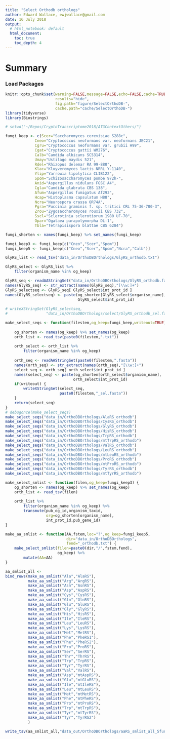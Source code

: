 ```yaml
---
title: "Select Orthodb orthologs"
author: Edward Wallace, ewjwallace@gmail.com
date: 16 July 2018
output:
  # html_notebook: default
  html_document:
    toc: true
    toc_depth: 4
---
```


# Summary

### Load Packages

```r
knitr::opts_chunk$set(warning=FALSE,message=FALSE,echo=FALSE,cache=TRUE,
                      results="hide",
                      fig.path="figure/SelectOrthoDB-",
                      cache.path="cache/SelectOrthoDB-")
library(tidyverse)
library(Biostrings)

# setwd("~/Repos/CryptoTranscriptome2018/ATGContextOthers/")
```

```r
fungi_keep <- c(Scer="Saccharomyces cerevisiae S288c",
             Cneo="Cryptococcus neoformans var. neoformans JEC21",
             Cgru="Cryptococcus neoformans var. grubii H99",
             Cgat="Cryptococcus gattii WM276",
             Calb="Candida albicans SC5314",
             Umay="Ustilago maydis 521",
             Rdel="Rhizopus delemar RA 99-880",
             Klac="Kluyveromyces lactis NRRL Y-1140",
             Ylip="Yarrowia lipolytica CLIB122",
             Spom="Schizosaccharomyces pombe 972h-",
             Anid="Aspergillus nidulans FGSC A4",
             Cgla="Candida glabrata CBS 138",
             Afum="Aspergillus fumigatus Af293",
             Hcap="Histoplasma capsulatum H88",
             Ncra="Neurospora crassa OR74A",
             Pgra="Puccinia graminis f. sp. tritici CRL 75-36-700-3",
             Zrou="Zygosaccharomyces rouxii CBS 732",
             Sscl="Sclerotinia sclerotiorum 1980 UF-70",
             Opar="Ogataea parapolymorpha DL-1",
             Tbla="Tetrapisispora blattae CBS 6284")

fungi_shorten <- names(fungi_keep) %>% set_names(fungi_keep)

fungi_keep3 <- fungi_keep[c("Cneo","Scer","Spom")]
fungi_keep5 <- fungi_keep[c("Cneo","Scer","Spom","Ncra","Calb")]
```

```r
GlyRS_list <- read_tsv("data_in/OrthoDBOrthologs/GlyRS_orthodb.txt")

GlyRS_select <- GlyRS_list %>%
    filter(organism_name %in% og_keep) 

GlyRS_seq <- readAAStringSet("data_in/OrthoDBOrthologs/GlyRS_orthodb.fasta")
names(GlyRS_seq) <- str_extract(names(GlyRS_seq),"[\\w:]+") 
GlyRS_selectseq <- GlyRS_seq[ GlyRS_select$int_prot_id ] 
names(GlyRS_selectseq) <- paste(og_shorten[GlyRS_select$organism_name],
                                GlyRS_select$int_prot_id)
                       
# writeXStringSet(GlyRS_selectseq,
#                 "data_in/OrthoDBOrthologs/select/GlyRS_orthodb_sel.fasta")
```

```r
make_select_seqs <- function(filestem,og_keep=fungi_keep,writeout=TRUE) {
    
    og_shorten <- names(og_keep) %>% set_names(og_keep)
    orth_list <- read_tsv(paste0(filestem,".txt"))
    
    orth_select <- orth_list %>%
        filter(organism_name %in% og_keep) 
    
    orth_seq <- readAAStringSet(paste0(filestem,".fasta"))
    names(orth_seq) <- str_extract(names(orth_seq),"[\\w:]+") 
    select_seq <- orth_seq[ orth_select$int_prot_id ] 
    names(select_seq) <- paste(og_shorten[orth_select$organism_name],
                              orth_select$int_prot_id)
    if(writeout) {
        writeXStringSet(select_seq,
                        paste0(filestem,"_sel.fasta"))
    }
    return(select_seq)
}
# debugonce(make_select_seqs)
make_select_seqs("data_in/OrthoDBOrthologs/AlaRS_orthodb")
make_select_seqs("data_in/OrthoDBOrthologs/CysRS_orthodb")
make_select_seqs("data_in/OrthoDBOrthologs/GlyRS_orthodb")
make_select_seqs("data_in/OrthoDBOrthologs/HisRS_orthodb")
make_select_seqs("data_in/OrthoDBOrthologs/TrpRS_orthodb")
make_select_seqs("data_in/OrthoDBOrthologs/mtTrpRS_orthodb")
make_select_seqs("data_in/OrthoDBOrthologs/ValRS_orthodb")
make_select_seqs("data_in/OrthoDBOrthologs/LeuRS_orthodb")
make_select_seqs("data_in/OrthoDBOrthologs/mtLeuRS_orthodb")
make_select_seqs("data_in/OrthoDBOrthologs/ProRS_orthodb")
make_select_seqs("data_in/OrthoDBOrthologs/mtProRS_orthodb")
make_select_seqs("data_in/OrthoDBOrthologs/TyrRS_orthodb")
make_select_seqs("data_in/OrthoDBOrthologs/mtTyrRS_orthodb")
```

```r
make_select_smlist <- function(filen,og_keep=fungi_keep3) {
    og_shorten <- names(og_keep) %>% set_names(og_keep)
    orth_list <- read_tsv(filen)
    
    orth_list %>%
        filter(organism_name %in% og_keep) %>%
        transmute(pub_og_id,organism_taxid,
                  org=og_shorten[organism_name],
                  int_prot_id,pub_gene_id)
}

make_aa_smlist <- function(AA,fstem,loc="?",og_keep=fungi_keep5,
                           dir="data_in/OrthoDBOrthologs",
                           fend="_orthodb.txt") {
    make_select_smlist(filen=paste0(dir,"/",fstem,fend),
                       og_keep) %>%
        mutate(AA=AA)
}

aa_smlist_all <- 
bind_rows(make_aa_smlist("Ala","AlaRS"),
          make_aa_smlist("Arg","ArgRS"),
          make_aa_smlist("Asn","AsnRS"),
          make_aa_smlist("Asp","AspRS"),
          make_aa_smlist("Cys","CysRS"),
          make_aa_smlist("Gln","GlnRS"),
          make_aa_smlist("Glu","GluRS"),
          make_aa_smlist("Gly","GlyRS"),
          make_aa_smlist("His","HisRS"),
          make_aa_smlist("Ile","IleRS"),
          make_aa_smlist("Leu","LeuRS"),
          make_aa_smlist("Lys","LysRS"),
          make_aa_smlist("Met","MetRS"),
          make_aa_smlist("Phe","PheRS1"),
          make_aa_smlist("Phe","PheRS2"),
          make_aa_smlist("Pro","ProRS"),
          make_aa_smlist("Ser","SerRS"),
          make_aa_smlist("Thr","ThrRS"),
          make_aa_smlist("Trp","TrpRS"),
          make_aa_smlist("Tyr","TyrRS"),
          make_aa_smlist("Val","ValRS"),
          make_aa_smlist("Asp","mtAspRS"),
          make_aa_smlist("Glu","mtGluRS"),
          make_aa_smlist("Ile","mtIleRS"),
          make_aa_smlist("Leu","mtLeuRS"),
          make_aa_smlist("Met","mtMetRS"),
          make_aa_smlist("Phe","mtPheRS"),
          make_aa_smlist("Pro","mtProRS"),
          make_aa_smlist("Trp","mtTrpRS"),
          make_aa_smlist("Tyr","mtTyrRS"),
          make_aa_smlist("Tyr","TyrRS2")
          )

write_tsv(aa_smlist_all,"data_out/OrthoDBOrthologs/aaRS_smlist_all_5fungi.txt")
```
